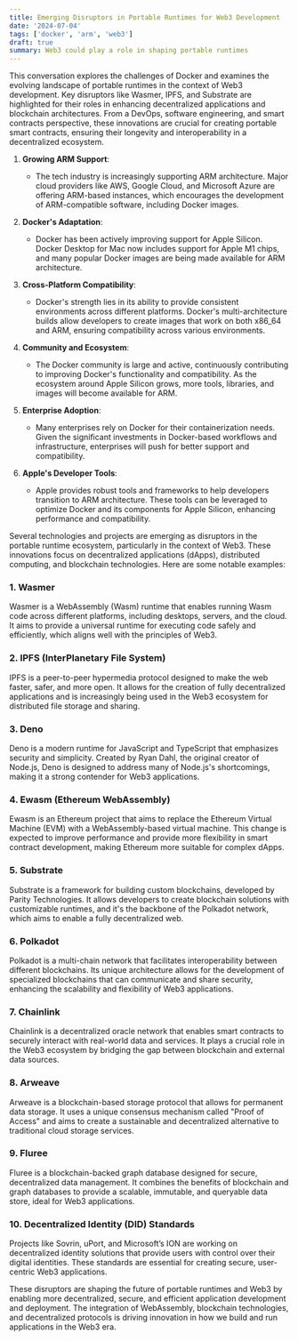 ```yaml
---
title: Emerging Disruptors in Portable Runtimes for Web3 Development
date: '2024-07-04'
tags: ['docker', 'arm', 'web3']
draft: true
summary: Web3 could play a role in shaping portable runtimes
---
```


This conversation explores the challenges of Docker and examines the evolving landscape of portable runtimes in the context of Web3 development. Key disruptors like Wasmer, IPFS, and Substrate are highlighted for their roles in enhancing decentralized applications and blockchain architectures. From a DevOps, software engineering, and smart contracts perspective, these innovations are crucial for creating portable smart contracts, ensuring their longevity and interoperability in a decentralized ecosystem.

1. **Growing ARM Support**:

   - The tech industry is increasingly supporting ARM architecture. Major cloud providers like AWS, Google Cloud, and Microsoft Azure are offering ARM-based instances, which encourages the development of ARM-compatible software, including Docker images.

2. **Docker's Adaptation**:

   - Docker has been actively improving support for Apple Silicon. Docker Desktop for Mac now includes support for Apple M1 chips, and many popular Docker images are being made available for ARM architecture.

3. **Cross-Platform Compatibility**:

   - Docker's strength lies in its ability to provide consistent environments across different platforms. Docker's multi-architecture builds allow developers to create images that work on both x86_64 and ARM, ensuring compatibility across various environments.

4. **Community and Ecosystem**:

   - The Docker community is large and active, continuously contributing to improving Docker's functionality and compatibility. As the ecosystem around Apple Silicon grows, more tools, libraries, and images will become available for ARM.

5. **Enterprise Adoption**:

   - Many enterprises rely on Docker for their containerization needs. Given the significant investments in Docker-based workflows and infrastructure, enterprises will push for better support and compatibility.

6. **Apple's Developer Tools**:
   - Apple provides robust tools and frameworks to help developers transition to ARM architecture. These tools can be leveraged to optimize Docker and its components for Apple Silicon, enhancing performance and compatibility.

Several technologies and projects are emerging as disruptors in the portable runtime ecosystem, particularly in the context of Web3. These innovations focus on decentralized applications (dApps), distributed computing, and blockchain technologies. Here are some notable examples:

### 1. **Wasmer**

Wasmer is a WebAssembly (Wasm) runtime that enables running Wasm code across different platforms, including desktops, servers, and the cloud. It aims to provide a universal runtime for executing code safely and efficiently, which aligns well with the principles of Web3.

### 2. **IPFS (InterPlanetary File System)**

IPFS is a peer-to-peer hypermedia protocol designed to make the web faster, safer, and more open. It allows for the creation of fully decentralized applications and is increasingly being used in the Web3 ecosystem for distributed file storage and sharing.

### 3. **Deno**

Deno is a modern runtime for JavaScript and TypeScript that emphasizes security and simplicity. Created by Ryan Dahl, the original creator of Node.js, Deno is designed to address many of Node.js's shortcomings, making it a strong contender for Web3 applications.

### 4. **Ewasm (Ethereum WebAssembly)**

Ewasm is an Ethereum project that aims to replace the Ethereum Virtual Machine (EVM) with a WebAssembly-based virtual machine. This change is expected to improve performance and provide more flexibility in smart contract development, making Ethereum more suitable for complex dApps.

### 5. **Substrate**

Substrate is a framework for building custom blockchains, developed by Parity Technologies. It allows developers to create blockchain solutions with customizable runtimes, and it's the backbone of the Polkadot network, which aims to enable a fully decentralized web.

### 6. **Polkadot**

Polkadot is a multi-chain network that facilitates interoperability between different blockchains. Its unique architecture allows for the development of specialized blockchains that can communicate and share security, enhancing the scalability and flexibility of Web3 applications.

### 7. **Chainlink**

Chainlink is a decentralized oracle network that enables smart contracts to securely interact with real-world data and services. It plays a crucial role in the Web3 ecosystem by bridging the gap between blockchain and external data sources.

### 8. **Arweave**

Arweave is a blockchain-based storage protocol that allows for permanent data storage. It uses a unique consensus mechanism called "Proof of Access" and aims to create a sustainable and decentralized alternative to traditional cloud storage services.

### 9. **Fluree**

Fluree is a blockchain-backed graph database designed for secure, decentralized data management. It combines the benefits of blockchain and graph databases to provide a scalable, immutable, and queryable data store, ideal for Web3 applications.

### 10. **Decentralized Identity (DID) Standards**

Projects like Sovrin, uPort, and Microsoft’s ION are working on decentralized identity solutions that provide users with control over their digital identities. These standards are essential for creating secure, user-centric Web3 applications.

These disruptors are shaping the future of portable runtimes and Web3 by enabling more decentralized, secure, and efficient application development and deployment. The integration of WebAssembly, blockchain technologies, and decentralized protocols is driving innovation in how we build and run applications in the Web3 era.
